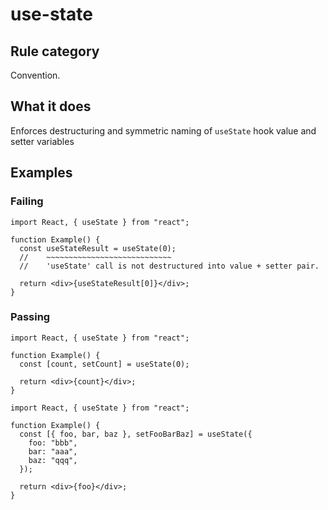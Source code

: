 # use-state

## Rule category

Convention.

## What it does

Enforces destructuring and symmetric naming of `useState` hook value and setter variables

## Examples

### Failing

```tsx twoslash
import React, { useState } from "react";

function Example() {
  const useStateResult = useState(0);
  //    ~~~~~~~~~~~~~~~~~~~~~~~~~~~~
  //    'useState' call is not destructured into value + setter pair.

  return <div>{useStateResult[0]}</div>;
}
```

### Passing

```tsx twoslash
import React, { useState } from "react";

function Example() {
  const [count, setCount] = useState(0);

  return <div>{count}</div>;
}
```

```tsx twoslash
import React, { useState } from "react";

function Example() {
  const [{ foo, bar, baz }, setFooBarBaz] = useState({
    foo: "bbb",
    bar: "aaa",
    baz: "qqq",
  });

  return <div>{foo}</div>;
}
```
